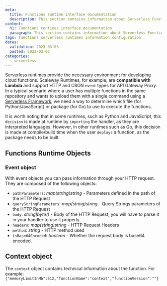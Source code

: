 ```yaml
---
meta:
  title: Functions runtime interface documentation
  description: This section contains information about Serverless Function runtime interface documentation.
content:
  h1: Functions runtimes interface documentation
  paragraph: This section contains information about Serverless Function runtime documantation.
tags: functions serverless runtimes information configuration
dates:
  validation: 2023-03-03
  posted: 2023-03-03
categories:
  - serverless
---
```


Serverless runtimes provide the necessary environment for developing cloud functions. Scaleway Runtimes, for example, are **compatible with Lambda** and support HTTP and CRON `event` types for API Gateway Proxy. In a typical scenario where a user has multiple functions in the same repository and wants to upload them with a single command using a [Serverless Framework](https://github.com/scaleway/serverless-scaleway-functions), we need a way to determine which file (for Python/JavaScript) or package (for Go) to use to execute the functions.

It is worth noting that in some runtimes, such as Python and JavaScript, this `decision` is made at runtime by `importing` the handler, as they are interpreted languages. However, in other runtimes such as Go, this decision is made at compile/build time when the user `deploys` a function, as the package needs to be built.

## Functions Runtime Objects


### Event object

With event objects you can pass information through your HTTP request. They are composed of the following objects:

* `pathParameters`: *map(string)string* - Parameters defined in the path of the HTTP Request
* `queryStringParameters`: *map(string)string* - Query Strings parameters of the HTTP Request
* `body`: *string|byte()* - Body of the HTTP Request, you will have to parse it in your handler to use it properly.
* `headers`: *map(string)string* - HTTP Request Headers
* `method`: *string* - HTTP method used
* `isBase64Encoded`: *boolean* - Whether the request body is base64 encoded.

## Context object

The `context` object contains technical information about the function. For example: `{"memoryLimitInMb":512,"functionName":"context","functionVersion":""}`